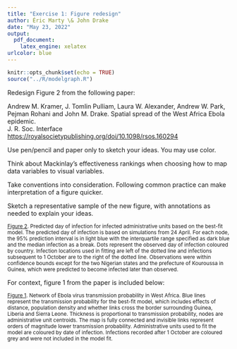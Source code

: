 ```yaml
---
title: "Exercise 1: Figure redesign"
author: Éric Marty \& John Drake
date: "May 23, 2022"
output:
  pdf_document:
    latex_engine: xelatex
urlcolor: blue
---
```



```r
knitr::opts_chunk$set(echo = TRUE)
source("../R/modelgraph.R")
```


Redesign Figure 2 from the following paper: 

Andrew M. Kramer, J. Tomlin Pulliam, Laura W. Alexander, Andrew W. Park, Pejman Rohani and John M. Drake. Spatial spread of the West Africa Ebola epidemic.   
J. R. Soc. Interface <https://royalsocietypublishing.org/doi/10.1098/rsos.160294>

Use pen/pencil and paper only to sketch your ideas. You may use color.

Think about Mackinlay's effectiveness rankings when choosing how to map data variables to visual variables.

Take conventions into consideration. Following common practice can make interpretation of a figure quicker.

Sketch a representative sample of the new figure, with annotations as needed to explain your ideas.  


\resizebox{\textwidth}{!}{
\includegraphics{../images/rsos160294f02.jpg}
}


<small>[Figure 2](https://royalsocietypublishing.org/cms/asset/7033c629-6019-4045-9fd5-336b948a7cb0/rsos160294f02.jpg). Predicted day of infection for infected administrative units based on the best-fit model. The predicted day of infection is based on simulations from 24 April. For each node, the 95% prediction interval is in light blue with the interquartile range specified as dark blue and the median infection as a break. Dots represent the observed day of infection coloured by country. Infection locations used in fitting are left of the dotted line and infections subsequent to 1 October are to the right of the dotted line. Observations were within confidence bounds except for the two Nigerian states and the prefecture of Kouroussa in Guinea, which were predicted to become infected later than observed.</small>

\pagebreak

For context, figure 1 from the paper is included below:

\resizebox{\textwidth}{!}{
\includegraphics{../images/rsos160294f01.jpg}
}

<small>[Figure 1](https://royalsocietypublishing.org/cms/asset/05b9306a-2714-42f5-9b1d-ab7f45b541f3/rsos160294f01.jpg). Network of Ebola virus transmission probability in West Africa. Blue lines represent the transmission probability for the best-fit model, which includes effects of distance, population density and whether links cross the border surrounding Guinea, Liberia and Sierra Leone. Thickness is proportional to transmission probability, nodes are administrative unit centroids. The map is fully connected and invisible links represent orders of magnitude lower transmission probability. Administrative units used to fit the model are coloured by date of infection. Infections recorded after 1 October are coloured grey and were not included in the model fit.

